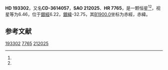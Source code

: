 {{Starbox begin
| name = HD 193302
}}
{{Starbox observe
| epoch = [[J2000.0|J2000.0]]
| constell = {{星座名待查}}<ref name=SIMBAD>{{cite web
 | url=http://simbad.u-strasbg.fr/simbad/sim-id?Ident=HR+7765
 | title =Pulsating variable Star
 | publisher=Centre de Données astronomiques de Strasbourg
 | work=SIMBAD
 | accessdate=2012-07-13}}</ref><ref name=DATA>{{cite web
 | url=http://vizier.u-strasbg.fr/viz-bin/VizieR-5?-out.add=.&-source=5050&-corr=PK=HR&-out.max=9999&HR=7765
 | title=VizieR Detailed Page
 | accessdate=2012-07-13
 | archive-date=2016-03-05
 | archive-url=https://web.archive.org/web/20160305010353/http://vizier.u-strasbg.fr/viz-bin/VizieR-5?-out.add=.&-source=5050&-corr=PK=HR&-out.max=9999&HR=7765
 | dead-url=no
 }}</ref>
| 星官 = 
| ra = {{RA|20|20|51.9}}<ref name=SIMBAD /><ref name=DATA />
| dec = {{DEC|-35|40|25}}<ref name=SIMBAD /><ref name=DATA />
| appmag_v = 6.46<ref name=SIMBAD /><ref name=DATA />
}}
{{Starbox character
| class = K3-4III<ref name=SIMBAD /><ref name=DATA />
| b-v = 1.31<ref name=SIMBAD /><ref name=DATA />
| u-b = <ref name=SIMBAD /><ref name=DATA />
| r-i = <ref name=SIMBAD /><ref name=DATA />
| variable = 
}}
{{Starbox astrometry
| radial_v = 
| prop_mo_ra = -15
| parallax = 
| p_error = 
}}
{{Starbox catalog
| names =CD-3614057，[[SAO星表|SAO]] 212025，[[HD星表|HD]] 193302，[[HR星表|HR]] 7765}}
{{Starbox reference |Simbad=HR+7765}}
{{Starbox end}}

'''HD 193302'''，又名'''CD-3614057'''，'''SAO 212025'''、'''HR 7765'''，是一颗恒星<ref name=SIMBAD /><ref name=DATA />，视星等为6.46，位于[[銀道座標系|銀經]]6.22，[[銀道座標系|銀緯]]-32.75，其[[B1900.0|B1900.0]]坐标为赤經{{RA|20|14|24.5}}，赤緯{{DEC|-35|-32.75|20}}。

== 参考文献 ==
{{reflist}}

{{star-stub}}

[[Category:HD和HDE天體|193302]]
[[Category:HR天體|7765]]
[[Category:SAO天體|212025]]